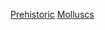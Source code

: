 {{WPSS-cat}}
{{Stub Category|article=史前[[軟體動物|軟體動物]]|newstub=paleo-mollusc-stub|category=史前軟體動物}}
{{Hiddencat}}

[[Category:软体动物小作品|Prehistoric]]
[[Category:史前原口動物小作品|Molluscs]]